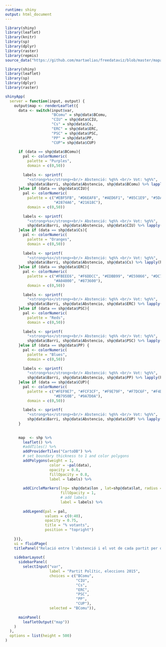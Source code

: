 ```yaml
---
runtime: shiny
output: html_document
---
```


```r
library(shiny)
library(leaflet)
library(knitr)
library(sp)
library(dplyr)
library(raster)
library(repmis)
source_data("https://github.com/martaelias/freedataviz/blob/master/mapadata2.RData?raw=True")
```


```r
library(shiny)
library(leaflet)
library(sp)
library(dplyr)
library(raster)

shinyApp(
  server = function(input, output) {
    output$map <- renderLeaflet({
      data <- switch(input$var, 
                     "BComu" = shp@data$BComu,
                     "CIU" = shp@data$CIU,
                     "Cs" = shp@data$Cs,
                     "ERC" = shp@data$ERC,
                     "PSC" = shp@data$PSC,
                     "PP" = shp@data$PP,
                     "CUP"= shp@data$CUP)
      
      if (data == shp@data$BComu){
        pal <- colorNumeric(
          palette = "Purples",
          domain = c(0,50))
        
        labels <- sprintf(
          "<strong>%s</strong><br/> Abstenció: %g%% <br/> Vot: %g%%",
          shp@data$Barri, shp@data$Abstencio, shp@data$BComu) %>% lapply(htmltools::HTML)
      }else if (data == shp@data$CIU){
        pal <- colorNumeric(
          palette = c("#EBF5FB", "#D6EAF8", "#AED6F1", "#85C1E9", "#5DADE2", "#3498DB", "#2E86C1",
                      "#2874A6", "#21618C"),
          domain = c(0,50))
        
        labels <- sprintf(
          "<strong>%s</strong><br/> Abstenció: %g%% <br/> Vot: %g%%",
          shp@data$Barri, shp@data$Abstencio, shp@data$CIU) %>% lapply(htmltools::HTML)
      }else if (data == shp@data$Cs){
        pal <- colorNumeric(
          palette = "Oranges",
          domain = c(0,50))
        
        labels <- sprintf(
          "<strong>%s</strong><br/> Abstenció: %g%% <br/> Vot: %g%%",
          shp@data$Barri, shp@data$Abstencio, shp@data$Cs) %>% lapply(htmltools::HTML)
      }else if (data == shp@data$ERC){
        pal <- colorNumeric(
          palette = c("#FBEEE6", "#F6DDCC", "#EDBB99", "#E59866", "#DC7633", "#D35400", "#BA4A00",
                      "#A04000", "#873600"),
          domain = c(0,50))
        
        labels <- sprintf(
          "<strong>%s</strong><br/> Abstenció: %g%% <br/> Vot: %g%%",
          shp@data$Barri, shp@data$Abstencio, shp@data$ERC) %>% lapply(htmltools::HTML)
      }else if (data == shp@data$PSC){
        pal <- colorNumeric(
          palette = "Reds",
          domain = c(0,50))
        
        labels <- sprintf(
          "<strong>%s</strong><br/> Abstenció: %g%% <br/> Vot: %g%%",
          shp@data$Barri, shp@data$Abstencio, shp@data$PSC) %>% lapply(htmltools::HTML)
      }else if (data == shp@data$PP) {
        pal <- colorNumeric(
          palette = "Blues",
          domain = c(0,50))
        
        labels <- sprintf(
          "<strong>%s</strong><br/> Abstenció: %g%% <br/> Vot: %g%%",
          shp@data$Barri, shp@data$Abstencio, shp@data$PP) %>% lapply(htmltools::HTML)
      }else if (data == shp@data$CUP){
        pal <- colorNumeric(
          palette = c("#FEF9E7", "#FCF3CF", "#F9E79F", "#F7DC6F", "#F4D03F", "#F1C40F", "#D4AC0D",
                      "#B7950B", "#9A7D0A"),
          domain = c(0,50))
        
        labels <- sprintf(
          "<strong>%s</strong><br/> Abstenció: %g%% <br/> Vot: %g%%",
          shp@data$Barri, shp@data$Abstencio, shp@data$CUP) %>% lapply(htmltools::HTML)
      }
      
      
      map  <- shp %>%
        leaflet() %>%
        #addTiles() %>%
        addProviderTiles("CartoDB") %>%
        # set boundary thickness to 1 and color polygons
        addPolygons(weight = 1,
                    color = ~pal(data),
                    opacity = 0.8,
                    fillOpacity = 0.8,
                    label = labels) %>%
        
        addCircleMarkers(lng= shp@data$lon , lat=shp@data$lat, radius = ~(shp@data$Abstencio)/5, color = "black", weight=1, fillColor ="black",
                         fillOpacity = 1,
                         # add labels
                         label = labels) %>%
        
        addLegend(pal = pal,
                  values = c(0:40),
                  opacity = 0.75,
                  title = "% votants",
                  position = "topright")
      
    })},
    ui = fluidPage(
    titlePanel("Relació entre l'abstenció i el vot de cada partit per districte"),
    
    sidebarLayout(
      sidebarPanel(
        selectInput("var", 
                    label = "Partit Polític, eleccions 2015",
                    choices = c("BComu", 
                                "CIU",
                                "Cs", 
                                "ERC",
                                "PSC",
                                "PP",
                                "CUP"),
                    selected = "BComu")),
      
      mainPanel(
        leafletOutput("map"))
    )
  ),
  options = list(height = 500)
)
```



